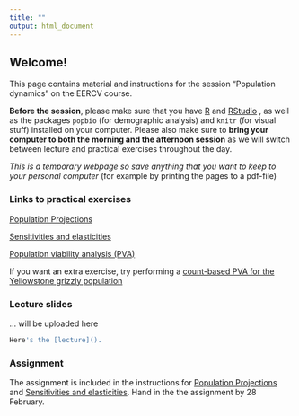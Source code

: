 ```yaml
---
title: ""
output: html_document
---
```


## Welcome!

This page contains material and instructions for the session "Population dynamics" on the EERCV course. 

**Before the session**, please make sure that you have [R](https://www.r-project.org/) and [RStudio](https://rstudio.com/products/rstudio/)
, as well as the packages `popbio` (for demographic analysis) and `knitr` (for visual stuff) installed on your computer. Please also make sure to **bring your computer to both the morning and the afternoon session** as we will switch between lecture and practical exercises throughout the day.

*This is a temporary webpage so save anything that you want to keep to your personal computer* (for example by printing the pages to a pdf-file)

### Links to practical exercises

[Population Projections](Activity/PopulationProjection20.html)  

[Sensitivities and elasticities](Activity/SensitivitiesAndElasticities20.html)  

[Population viability analysis (PVA)](Activity/PopulationViabilityAnalysis20.html)  

If you want an extra exercise, try performing a [count-based PVA for the Yellowstone grizzly population](http://www.montana.edu/screel/teaching/bioe-440r-521/course-outline/count-based-PVA-grizzly-data.R)

### Lecture slides  

... will be uploaded here

```r

Here's the [lecture](). 

```

### Assignment  

The assignment is included in the instructions for [Population Projections](Activity/PopulationProjection20.html) and [Sensitivities and elasticities](Activity/SensitivitiesAndElasticities20.html). Hand in the the assignment by 28 February. 



